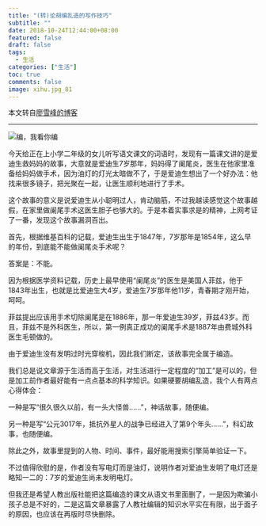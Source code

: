 ```yaml
---
title: "(转)论胡编乱造的写作技巧"
subtitle: ""
date: 2018-10-24T12:44:00+08:00
featured: false
draft: false
tags:
  - 生活
categories: ["生活"]
toc: true
comments: false
image: xihu.jpg_81
---
```


本文转自[廖雪峰的博客](https://www.liaoxuefeng.com/article/1087739344711968)

---

<Img src="theory-of-maens.jpeg" alt="编，我看你编" exif="false" />

今天给正在上小学二年级的女儿听写语文课文的词语时，发现有一篇课文讲的是爱迪生救妈妈的故事，大意就是爱迪生7岁那年，妈妈得了阑尾炎，医生在他家里准备给妈妈做手术，因为油灯的灯光太暗做不了，于是爱迪生想出了一个好办法：他找来很多镜子，把光聚在一起，让医生顺利地进行了手术。  

这个故事的意义是说爱迪生从小聪明过人，肯动脑筋，不过我越读感觉这个故事越假，在家里做阑尾手术这医生胆子也够大的。于是本着实事求是的精神，上网考证了一番，发现这个故事漏洞百出。  

首先，根据维基百科的记载，爱迪生出生于1847年，7岁那年是1854年，这么早的年份，到底能不能做阑尾炎手术呢？  

答案是：不能。  

因为根据医学资料记载，历史上最早使用“阑尾炎”的医生是美国人菲兹，他于1843年出生，也就是比爱迪生大4岁，爱迪生7岁那年他11岁，青春期才刚开始，呵呵。  

菲兹提出应该用手术切除阑尾是在1886年，那一年爱迪生39岁，菲兹43岁。而且，菲兹不是外科医生，所以，第一例真正成功的阑尾手术是1887年由费城外科医生毛顿做的。  

由于爱迪生没有发明过时光穿梭机，因此我们断定，该故事完全属于编造。  

我们总是说文章源于生活而高于生活，对生活进行一定程度的“加工”是可以的，但是加工前作者最好能有一点点基本的科学知识。如果硬要胡编乱造，我个人有两点心得体会：  

一种是写“很久很久以前，有一头大怪兽……”，神话故事，随便编。  

另一种是写“公元3017年，抵抗外星人的战争已经进入了第9个年头……”，科幻故事，也随便编。  

除此之外，故事里提到的人物、时间、事件，最好能用搜索引擎简单验证一下。  

不过值得欣慰的是，作者没有写电灯而是油灯，说明作者对爱迪生发明了电灯还是略知一二的：7岁的爱迪生尚未发明电灯。  

但我还是希望人教出版社能把这篇编造的课文从语文书里面删了，一是因为欺骗小孩子总是不好的，二是这篇文章暴露了人教社编辑的知识水平实在有限，出于面子的原因，也应该在再版时尽快删除。  
